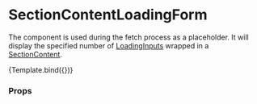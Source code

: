 
<Meta
  title="Components/Section/SectionContentLoadingForm"
  component={SectionContentLoadingForm}
/>

# SectionContentLoadingForm

The component is used during the fetch process as a placeholder.
It will display the specified number of [LoadingInputs](/docs/components-loading-loadinginput--default-story) wrapped in a [SectionContent](/docs/components-section-sectioncontent--default-story).


<Canvas>
  <Story
    name="Default"
    args={{
      numberOfItems: 4,
      layout: SectionContentLayout.twoColumnGrid,
    }}
  >
    {Template.bind({})}
  </Story>
</Canvas>

### Props

<ArgsTable story="Default" />
